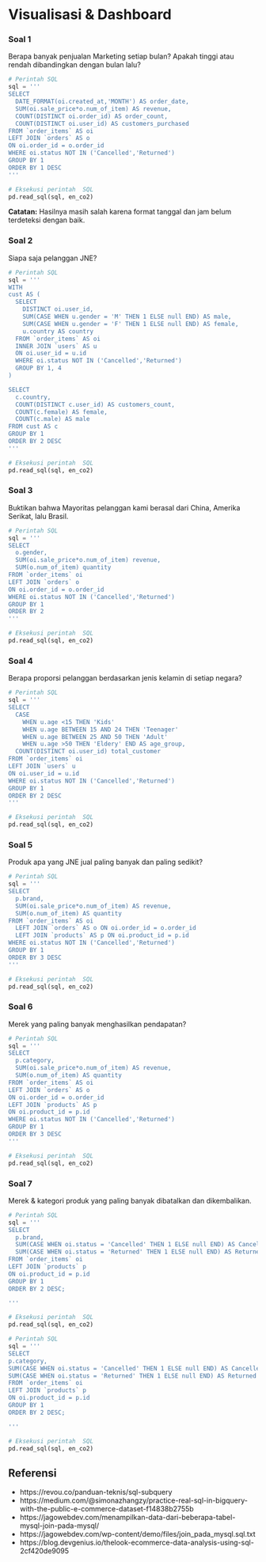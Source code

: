 # Visualisasi & Dashboard

### Soal 1

Berapa banyak penjualan Marketing setiap bulan? Apakah tinggi atau rendah dibandingkan dengan bulan lalu?

```python
# Perintah SQL
sql = ''' 
SELECT 
  DATE_FORMAT(oi.created_at,'MONTH') AS order_date,
  SUM(oi.sale_price*o.num_of_item) AS revenue,
  COUNT(DISTINCT oi.order_id) AS order_count,
  COUNT(DISTINCT oi.user_id) AS customers_purchased
FROM `order_items` AS oi
LEFT JOIN `orders` AS o 
ON oi.order_id = o.order_id
WHERE oi.status NOT IN ('Cancelled','Returned')
GROUP BY 1
ORDER BY 1 DESC
'''

# Eksekusi perintah  SQL
pd.read_sql(sql, en_co2)
```

**Catatan:** Hasilnya masih salah karena format tanggal dan jam belum terdeteksi dengan baik.


### Soal 2

Siapa saja pelanggan JNE?

```python
# Perintah SQL
sql = ''' 
WITH
cust AS (
  SELECT 
    DISTINCT oi.user_id,
    SUM(CASE WHEN u.gender = 'M' THEN 1 ELSE null END) AS male,
    SUM(CASE WHEN u.gender = 'F' THEN 1 ELSE null END) AS female,
    u.country AS country
  FROM `order_items` AS oi
  INNER JOIN `users` AS u  
  ON oi.user_id = u.id
  WHERE oi.status NOT IN ('Cancelled','Returned')
  GROUP BY 1, 4
)

SELECT
  c.country,
  COUNT(DISTINCT c.user_id) AS customers_count,
  COUNT(c.female) AS female,
  COUNT(c.male) AS male
FROM cust AS c
GROUP BY 1
ORDER BY 2 DESC
'''

# Eksekusi perintah  SQL
pd.read_sql(sql, en_co2)
```


### Soal 3

Buktikan bahwa Mayoritas pelanggan kami berasal dari China, Amerika Serikat, lalu Brasil.


```python
# Perintah SQL
sql = ''' 
SELECT 
  o.gender,
  SUM(oi.sale_price*o.num_of_item) revenue,
  SUM(o.num_of_item) quantity
FROM `order_items` oi
LEFT JOIN `orders` o
ON oi.order_id = o.order_id
WHERE oi.status NOT IN ('Cancelled','Returned')
GROUP BY 1
ORDER BY 2
'''

# Eksekusi perintah  SQL
pd.read_sql(sql, en_co2)
```

### Soal 4

Berapa proporsi pelanggan berdasarkan jenis kelamin di setiap negara?

```python
# Perintah SQL
sql = ''' 
SELECT
  CASE 
    WHEN u.age <15 THEN 'Kids'
    WHEN u.age BETWEEN 15 AND 24 THEN 'Teenager'
    WHEN u.age BETWEEN 25 AND 50 THEN 'Adult'
    WHEN u.age >50 THEN 'Eldery' END AS age_group,
  COUNT(DISTINCT oi.user_id) total_customer
FROM `order_items` oi
LEFT JOIN `users` u
ON oi.user_id = u.id
WHERE oi.status NOT IN ('Cancelled','Returned')
GROUP BY 1
ORDER BY 2 DESC
'''

# Eksekusi perintah  SQL
pd.read_sql(sql, en_co2)
```

### Soal 5

Produk apa yang JNE jual paling banyak dan paling sedikit? 

```python
# Perintah SQL
sql = ''' 
SELECT 
  p.brand,
  SUM(oi.sale_price*o.num_of_item) AS revenue,
  SUM(o.num_of_item) AS quantity
FROM `order_items` AS oi
  LEFT JOIN `orders` AS o ON oi.order_id = o.order_id
  LEFT JOIN `products` AS p ON oi.product_id = p.id
WHERE oi.status NOT IN ('Cancelled','Returned')
GROUP BY 1
ORDER BY 3 DESC
'''

# Eksekusi perintah  SQL
pd.read_sql(sql, en_co2)
```

### Soal 6

Merek yang paling banyak menghasilkan pendapatan?

```python
# Perintah SQL
sql = ''' 
SELECT 
  p.category,
  SUM(oi.sale_price*o.num_of_item) AS revenue,
  SUM(o.num_of_item) AS quantity
FROM `order_items` AS oi
LEFT JOIN `orders` AS o
ON oi.order_id = o.order_id
LEFT JOIN `products` AS p
ON oi.product_id = p.id
WHERE oi.status NOT IN ('Cancelled','Returned')
GROUP BY 1
ORDER BY 3 DESC
'''

# Eksekusi perintah  SQL
pd.read_sql(sql, en_co2)
```

### Soal 7

Merek & kategori produk yang paling banyak dibatalkan dan dikembalikan.

```python
# Perintah SQL
sql = ''' 
SELECT 
  p.brand,
  SUM(CASE WHEN oi.status = 'Cancelled' THEN 1 ELSE null END) AS Cancelled,
  SUM(CASE WHEN oi.status = 'Returned' THEN 1 ELSE null END) AS Returned
FROM `order_items` oi
LEFT JOIN `products` p
ON oi.product_id = p.id
GROUP BY 1
ORDER BY 2 DESC;

'''

# Eksekusi perintah  SQL
pd.read_sql(sql, en_co2)
```

```python
# Perintah SQL
sql = ''' 
SELECT 
p.category,
SUM(CASE WHEN oi.status = 'Cancelled' THEN 1 ELSE null END) AS Cancelled,
SUM(CASE WHEN oi.status = 'Returned' THEN 1 ELSE null END) AS Returned
FROM `order_items` oi
LEFT JOIN `products` p
ON oi.product_id = p.id
GROUP BY 1
ORDER BY 2 DESC;

'''

# Eksekusi perintah  SQL
pd.read_sql(sql, en_co2)
```

## Referensi {-}

* https://revou.co/panduan-teknis/sql-subquery
* https://medium.com/@simonazhangzy/practice-real-sql-in-bigquery-with-the-public-e-commerce-dataset-f14838b2755b
* https://jagowebdev.com/menampilkan-data-dari-beberapa-tabel-mysql-join-pada-mysql/
* https://jagowebdev.com/wp-content/demo/files/join_pada_mysql.sql.txt
* https://blog.devgenius.io/thelook-ecommerce-data-analysis-using-sql-2cf420de9095

